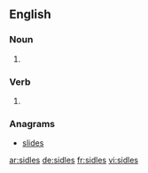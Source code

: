 
==English==

===Noun===
{{head|en|plural}}

# {{plural of|sidle|lang=en|nocat=1}}

===Verb===
{{head|en}}

# {{en-third-person singular of|sidle}}

===Anagrams===
* [[slides#English|slides]]

[[ar:sidles]]
[[de:sidles]]
[[fr:sidles]]
[[vi:sidles]]
